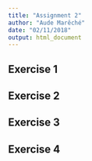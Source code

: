 ```yaml
---
title: "Assignment 2"
author: "Aude Marêché"
date: "02/11/2018"
output: html_document
---
```


## Exercise 1


## Exercise 2


## Exercise 3


## Exercise 4